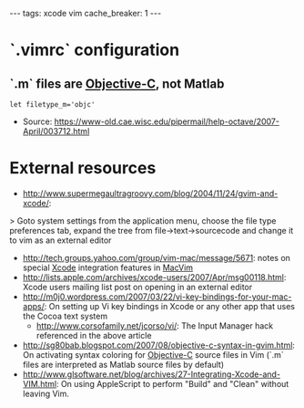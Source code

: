 ---
tags: xcode vim
cache_breaker: 1
---
= `.vimrc` configuration =

== `.m` files are [[Objective-C]], not Matlab ==

 let filetype_m='objc'

* Source: https://www-old.cae.wisc.edu/pipermail/help-octave/2007-April/003712.html

= External resources =

* http://www.supermegaultragroovy.com/blog/2004/11/24/gvim-and-xcode/:

> Goto system settings from the application menu, choose the file type preferences tab, expand the tree from file->text->sourcecode and change it to vim as an external editor

* http://tech.groups.yahoo.com/group/vim-mac/message/5671: notes on special [[Xcode]] integration features in [[MacVim]]
* http://lists.apple.com/archives/xcode-users/2007/Apr/msg00118.html: Xcode users mailing list post on opening in an external editor
* http://m0j0.wordpress.com/2007/03/22/vi-key-bindings-for-your-mac-apps/: On setting up Vi key bindings in Xcode or any other app that uses the Cocoa text system
** http://www.corsofamily.net/jcorso/vi/: The Input Manager hack referenced in the above article
* http://sg80bab.blogspot.com/2007/08/objective-c-syntax-in-gvim.html: On activating syntax coloring for [[Objective-C]] source files in Vim (`.m` files are interpreted as Matlab source files by default)
* http://www.glsoftware.net/blog/archives/27-Integrating-Xcode-and-VIM.html: On using AppleScript to perform "Build" and "Clean" without leaving Vim.
